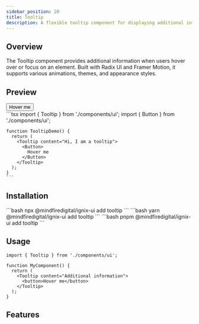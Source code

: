 ```yaml
---
sidebar_position: 20
title: Tooltip
description: A flexible tooltip component for displaying additional information on hover.
---
```



## Overview

The Tooltip component provides additional information when users hover over or focus on an element. Built with Radix UI and Framer Motion, it supports various animations, themes, and appearance styles.

## Preview

<Tabs defaultValue="preview">
  <TabItem value="preview" label="Preview" default>
    <div className="w-full p-8 rounded-lg border flex items-center justify-center">
      <Tooltip content="Hi, I am a tooltip">
        <Button className="flex items-center gap-2 justify-center">
          Hover me
        </Button>
      </Tooltip>
    </div>
  </TabItem>
  <TabItem value="code" label="Code">
    ```tsx
    import { Tooltip } from './components/ui';
    import { Button } from './components/ui';

    function TooltipDemo() {
      return (
        <Tooltip content="Hi, I am a tooltip">
          <Button>
            Hover me
          </Button>
        </Tooltip>
      );
    }
    ```
  </TabItem>
</Tabs>

## Installation

<Tabs>
  <TabItem value="npm" label="npm" default>
    ```bash
    npx @mindfiredigital/ignix-ui add tooltip
    ```
  </TabItem>
  <TabItem value="yarn" label="Yarn">
    ```bash
    yarn @mindfiredigital/ignix-ui add tooltip
    ```
  </TabItem>
  <TabItem value="pnpm" label="pnpm">
    ```bash
    pnpm @mindfiredigital/ignix-ui add tooltip
    ```
  </TabItem>
</Tabs>

## Usage

```tsx
import { Tooltip } from './components/ui';

function MyComponent() {
  return (
    <Tooltip content="Additional information">
      <button>Hover me</button>
    </Tooltip>
  );
}
```


## Features

<TooltipDemo />
